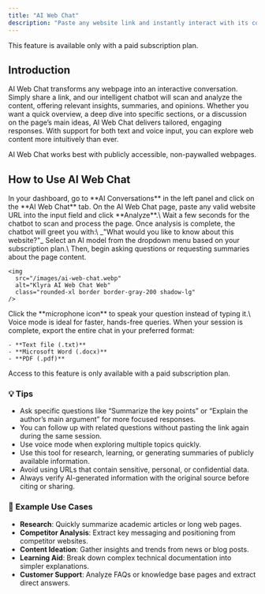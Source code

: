 ```yaml
---
title: "AI Web Chat"
description: "Paste any website link and instantly interact with its content. AI Web Chat analyzes the page and answers your questions, providing insights and summaries in real time."
---
```


<Warning>
  This feature is available only with a paid subscription plan.
</Warning>

## Introduction

AI Web Chat transforms any webpage into an interactive conversation. Simply share a link, and our intelligent chatbot will scan and analyze the content, offering relevant insights, summaries, and opinions. Whether you want a quick overview, a deep dive into specific sections, or a discussion on the page’s main ideas, AI Web Chat delivers tailored, engaging responses. With support for both text and voice input, you can explore web content more intuitively than ever.

<Note>
  AI Web Chat works best with publicly accessible, non-paywalled webpages.
</Note>

## How to Use AI Web Chat

<Steps>
  <Step title="Navigate to AI Web Chat">
    In your dashboard, go to **AI Conversations** in the left panel and click on the **AI Web Chat** tab.
  </Step>
  <Step title="Paste a Web Link">
    On the AI Web Chat page, paste any valid website URL into the input field and click **Analyze**.\
    Wait a few seconds for the chatbot to scan and process the page.
  </Step>
  <Step title="Initial Chatbot Prompt">
    Once analysis is complete, the chatbot will greet you with:\
    _"What would you like to know about this website?"_
  </Step>
  <Step title="Choose AI Model">
    Select an AI model from the dropdown menu based on your subscription plan.\
    Then, begin asking questions or requesting summaries about the page content.

    <img
      src="/images/ai-web-chat.webp"
      alt="Klyra AI Web Chat Web"
      class="rounded-xl border border-gray-200 shadow-lg"
    />
  </Step>
  <Step title="Use Voice Mode (Optional)">
    Click the **microphone icon** to speak your question instead of typing it.\
    Voice mode is ideal for faster, hands-free queries.
  </Step>
  <Step title="Export the Conversation">
    When your session is complete, export the entire chat in your preferred format:

    - **Text file (.txt)**
    - **Microsoft Word (.docx)**
    - **PDF (.pdf)**
  </Step>
</Steps>

<Warning>
  Access to this feature is only available with a paid subscription plan.
</Warning>

### 💡 Tips

- Ask specific questions like “Summarize the key points” or “Explain the author’s main argument” for more focused responses.
- You can follow up with related questions without pasting the link again during the same session.
- Use voice mode when exploring multiple topics quickly.
- Use this tool for research, learning, or generating summaries of publicly available information.
- Avoid using URLs that contain sensitive, personal, or confidential data.
- Always verify AI-generated information with the original source before citing or sharing.

### 📌 Example Use Cases

- **Research**: Quickly summarize academic articles or long web pages.
- **Competitor Analysis**: Extract key messaging and positioning from competitor websites.
- **Content Ideation**: Gather insights and trends from news or blog posts.
- **Learning Aid**: Break down complex technical documentation into simpler explanations.
- **Customer Support**: Analyze FAQs or knowledge base pages and extract direct answers.